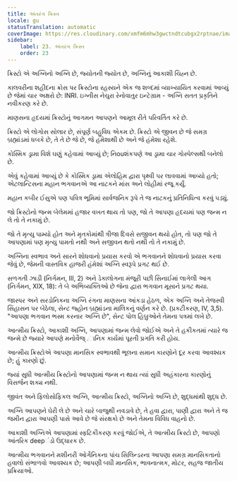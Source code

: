 ```yaml
---
title: અંતરંગ ક્રિસ્ત
locale: gu
statusTranslation: automatic
coverImage: https://res.cloudinary.com/xmfm6mhw3gwctndtcubgx2rptnae/image/upload/v1741354419/small_cover_la_gran_rebelion_28716e29d2.webp
sidebar:
    label: 23. અંતરંગ ક્રિસ્ત
    order: 23
---
```

ક્રિસ્ટો એ અગ્નિનો અગ્નિ છે, જ્યોતની જ્યોત છે, અગ્નિનું આકાશી ચિહ્ન છે.

કાલવરીના શહીદના ક્રોસ પર ક્રિસ્ટોના રહસ્યને એક જ શબ્દમાં વ્યાખ્યાયિત કરવામાં આવ્યું છે જેમાં ચાર અક્ષરો છે: INRI. ઇગ્નીસ નેચુરા રેનોવાતુર ઇન્ટેગ્રામ - અગ્નિ સતત પ્રકૃતિને નવીકરણ કરે છે.

માણસના હૃદયમાં ક્રિસ્ટોનું આગમન આપણને આમૂલ રીતે પરિવર્તિત કરે છે.

ક્રિસ્ટો એ લોગોસ સોલાર છે, સંપૂર્ણ બહુવિધ એકમ છે. ક્રિસ્ટો એ જીવન છે જે સમગ્ર બ્રહ્માંડમાં ધબકે છે, તે તે છે જે છે, જે હંમેશાથી છે અને જે હંમેશા રહેશે.

કોસ્મિક ડ્રામા વિશે ઘણું કહેવામાં આવ્યું છે; નિouશંકપણે આ ડ્રામા ચાર ગોસ્પેલ્સથી બનેલો છે.

એવું કહેવામાં આવ્યું છે કે કોસ્મિક ડ્રામા એલોહિમ દ્વારા પૃથ્વી પર લાવવામાં આવ્યો હતો; એટલાન્ટિસના મહાન ભગવાનએ આ નાટકને માંસ અને લોહીમાં રજૂ કર્યું.

મહાન કબીર ઈસુએ પણ પવિત્ર ભૂમિમાં સાર્વજનિક રૂપે તે જ નાટકનું પ્રતિનિધિત્વ કરવું પડ્યું.

જો ક્રિસ્ટોનો જન્મ બેલેમમાં હજાર વખત થાય તો પણ, જો તે આપણા હૃદયમાં પણ જન્મ ન લે તો તે નકામું છે.

જો તે મૃત્યુ પામ્યો હોત અને મૃતકોમાંથી ત્રીજા દિવસે સજીવન થયો હોત, તો પણ જો તે આપણામાં પણ મૃત્યુ પામતો નથી અને સજીવન થતો નથી તો તે નકામું છે.

અગ્નિના સ્વભાવ અને સારને શોધવાનો પ્રયાસ કરવો એ ભગવાનને શોધવાનો પ્રયાસ કરવા જેવું છે, જેમની વાસ્તવિક હાજરી હંમેશાં અગ્નિ સ્વરૂપે પ્રગટ થઈ છે.

સળગતી ઝાડી (નિર્ગમન, III, 2) અને ડેકાલોગના મંજૂરી પછી સિનાઈમાં લાગેલી આગ (નિર્ગમન, XIX, 18): તે બે અભિવ્યક્તિઓ છે જેના દ્વારા ભગવાન મૂસાને પ્રગટ થયા.

જાસ્પર અને સરડોનિકના અગ્નિ રંગના માણસના આંકડા હેઠળ, એક અગ્નિ અને તેજસ્વી સિંહાસન પર બેઠેલા, સેન્ટ જ્હોન બ્રહ્માંડના માલિકનું વર્ણન કરે છે. (પ્રકટીકરણ, IV, 3,5). "આપણા ભગવાન ભસ્મ કરનાર અગ્નિ છે", સેન્ટ પોલ હિબ્રુઓને તેમના પત્રમાં લખે છે.

આત્મીય ક્રિસ્ટો, આકાશી અગ્નિ, આપણામાં જન્મ લેવો જોઈએ અને તે હકીકતમાં ત્યારે જ જન્મે છે જ્યારે આપણે મનોવૈજ્ .ાનિક કાર્યમાં પૂરતી પ્રગતિ કરી હોય.

આત્મીય ક્રિસ્ટોએ આપણા માનસિક સ્વભાવથી ભૂલના સમાન કારણોને દૂર કરવા આવશ્યક છે; હું કારણો છું.

જ્યાં સુધી આત્મીય ક્રિસ્ટોનો આપણામાં જન્મ ન થાય ત્યાં સુધી અહંકારના કારણોનું વિસર્જન શક્ય નથી.

જીવંત અને ફિલોસોફિકલ અગ્નિ, આત્મીય ક્રિસ્ટો, અગ્નિનો અગ્નિ છે, શુદ્ધમાંથી શુદ્ધ છે.

અગ્નિ આપણને ઘેરી લે છે અને ચારે બાજુથી નવડાવે છે, તે હવા દ્વારા, પાણી દ્વારા અને તે જ જમીન દ્વારા આપણી પાસે આવે છે જે સંરક્ષકો છે અને તેમના વિવિધ વાહનો છે.

આકાશી અગ્નિએ આપણામાં સ્ફટિકીકરણ કરવું જોઈએ, તે આત્મીય ક્રિસ્ટો છે, આપણો આંતરિક deepંડો ઉદ્ધારક છે.

આત્મીય ભગવાનને મશીનરી ઓર્ગેનિકના પાંચ સિલિન્ડરના આપણા સમગ્ર માનસિકતાનો હવાલો સંભાળવો આવશ્યક છે; આપણી બધી માનસિક, ભાવનાત્મક, મોટર, સહજ જાતીય પ્રક્રિયાઓ.

